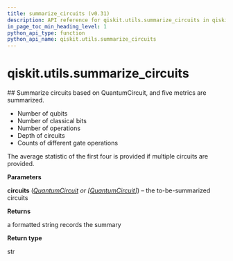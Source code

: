```yaml
---
title: summarize_circuits (v0.31)
description: API reference for qiskit.utils.summarize_circuits in qiskit v0.31
in_page_toc_min_heading_level: 1
python_api_type: function
python_api_name: qiskit.utils.summarize_circuits
---
```


<span id="qiskit-utils-summarize-circuits" />

# qiskit.utils.summarize\_circuits

<Function id="qiskit.utils.summarize_circuits" isDedicatedPage={true} github="https://github.com/qiskit/qiskit/tree/stable/0.18/qiskit/utils/circuit_utils.py" signature="summarize_circuits(circuits)">
  ## Summarize circuits based on QuantumCircuit, and five metrics are summarized.

  *   Number of qubits
  *   Number of classical bits
  *   Number of operations
  *   Depth of circuits
  *   Counts of different gate operations

  The average statistic of the first four is provided if multiple circuits are provided.

  **Parameters**

  **circuits** ([*QuantumCircuit*](qiskit.circuit.QuantumCircuit "qiskit.circuit.QuantumCircuit") *or \[*[*QuantumCircuit*](qiskit.circuit.QuantumCircuit "qiskit.circuit.QuantumCircuit")*]*) – the to-be-summarized circuits

  **Returns**

  a formatted string records the summary

  **Return type**

  str
</Function>

